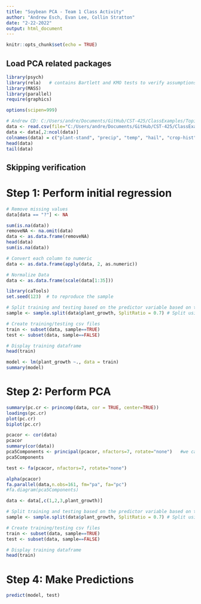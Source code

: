 ```yaml
---
title: "Soybean PCA - Team 1 Class Activity"
author: "Andrew Esch, Evan Lee, Collin Stratton"
date: "2-22-2022"
output: html_document
---
```


```r
knitr::opts_chunk$set(echo = TRUE)
```

## Load PCA related packages

```r
library(psych)
library(rela)   # contains Bartlett and KMO tests to verify assumptions
library(MASS)
library(parallel)
require(graphics)

options(scipen=999)
```

```r
# Andrew CD: C:/Users/andre/Documents/GitHub/CST-425/ClassExamples/Topic-5/2-22-2022/soybean-large.data
data <- read.csv(file="C:/Users/andre/Documents/GitHub/CST-425/ClassExamples/Topic-5/2-22-2022/soybean-large.data", header=TRUE,sep=",", stringsAsFactors=FALSE)
data <- data[,2:ncol(data)]
colnames(data) = c("plant-stand", "precip", "temp", "hail", "crop-hist", "area-damaged", "severity", "seed-tmt", "germination", "plant_growth", "leaves", "leafspots-halo", "leafspots-marg", "leafspot-size", "leaf-shread", "leaf-malf", "leaf-mild", "stem", "lodging", "stem-cankers", "canker-lesion", "fruiting-bodies", "external decay", "mycelium", "int-discolor", "sclerotia", "fruit-pods", "fruit spots", "seed", "mold-growth", "seed-discolor", "seed-size", "shriveling", "roots")
head(data)
tail(data)

```

## Skipping verification

# Step 1: Perform initial regression

```r
# Remove missing values
data[data == "?"] <- NA

sum(is.na(data))
removeNA <- na.omit(data)
data <- as.data.frame(removeNA)
head(data)
sum(is.na(data))

# Convert each column to numeric
data <- as.data.frame(apply(data, 2, as.numeric))

# Normalize Data
data <- as.data.frame(scale(data[1:35]))
```

```r
library(caTools)
set.seed(123)  # to reproduce the sample

# Split training and testing based on the predictor variable based on the column "plant-growth"
sample <- sample.split(data$plant_growth, SplitRatio = 0.7) # Split using 70/30 ratio (backed up with research)

# Create training/testing csv files
train <- subset(data, sample==TRUE)
test <- subset(data, sample==FALSE)

# Display training dataframe
head(train)
```

```r
model <- lm(plant_growth ~., data = train)
summary(model)
```

# Step 2: Perform PCA
```r
summary(pc.cr <- princomp(data, cor = TRUE, center=TRUE))
loadings(pc.cr)
plot(pc.cr)
biplot(pc.cr)

pcacor <- cor(data)
pcacor
summary(cor(data))
pca5Components <- principal(pcacor, nfactors=7, rotate="none")   #we calculate all 7 components
pca5Components

test <- fa(pcacor, nfactors=7, rotate="none")

alpha(pcacor)
fa.parallel(data,n.obs=161, fm="pa", fa="pc")
#fa.diagram(pca5Components)
```

```r
data <- data[,c(1,2,3,plant_growth)]

# Split training and testing based on the predictor variable based on the column "plant-growth" with new data
sample <- sample.split(data$plant_growth, SplitRatio = 0.7) # Split using 70/30 ratio (backed up with research)

# Create training/testing csv files
train <- subset(data, sample==TRUE)
test <- subset(data, sample==FALSE)

# Display training dataframe
head(train)
```

# Step 4: Make Predictions
```r
predict(model, test)
```
